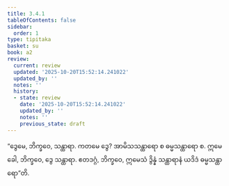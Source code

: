 ```yaml
---
title: 3.4.1
tableOfContents: false
sidebar:
  order: 1
type: tipitaka
basket: su
book: a2
review:
  current: review
  updated: '2025-10-20T15:52:14.241022'
  updated_by: ''
  notes: ''
  history:
  - state: review
    date: '2025-10-20T15:52:14.241022'
    updated_by: ''
    notes: ''
    previous_state: draft
---
```



<DynamicBreadcrumb />


<ReviewStatus review={frontmatter.review} showDetails={true} />

<HypothesisAnnotation frontmatter={frontmatter} />

<Division number="152" book="a2" e="ch" v="15" p="91">

<Paragraph number="244" book="a2">
“ဒွေမေ, ဘိက္ခဝေ, သန္ထာရာ. ကတမေ ဒွေ? အာမိသသန္ထာရော စ ဓမ္မသန္ထာရော စ. ဣမေ ခေါ, ဘိက္ခဝေ, ဒွေ သန္ထာရာ. ဧတဒဂ္ဂံ, ဘိက္ခဝေ, ဣမေသံ ဒွိန္နံ သန္ထာရာနံ ယဒိဒံ ဓမ္မသန္ထာရော”တိ.
</Paragraph>
</Division>
